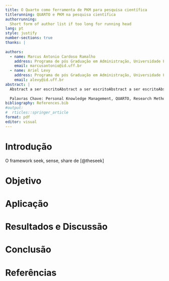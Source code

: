 ```yaml
---
title: O Quarto como ferramenta de PKM para pesquisa científica
titlerunning: QUARTO e PKM na pesquisa científica
authorrunning:
  Short form of author list if too long for running head
lang: pt
style: justify
number-sections: true
thanks: |
  
authors:
  - name: Marcus Antonio Cardoso Ramalho
    address: Programa de pós Graduação em Administração, Universidade Federal Fluminense
    email: marcusantonio@id.uff.br
  - name: Ariel Levy
    address: Programa de pós Graduação em Administração, Universidade Federal Fluminense
    email: alevy@id.uff.br
abstract: |
  Abstract a ser escritoAbstract a ser escritoAbstract a ser escritoAbstract a ser escritoAbstract a ser escritoAbstract a ser escritoAbstract a ser escritoAbstract a ser escritoAbstract a ser escritoAbstract a ser escritoAbstract a ser escritoAbstract a ser escritoAbstract a ser escritoAbstract a ser escritoAbstract a ser escritoAbstract a ser escritoAbstract a ser escritoAbstract a ser escritoAbstract a ser escritoAbstract a ser escritoAbstract a ser escritoAbstract a ser escritoAbstract a ser escritoAbstract a ser escritoAbstract a ser escritoAbstract a ser escritoAbstract a ser escritoAbstract a ser 
  
  Palavras Chave: Personal Knowledge Management, QUARTO, Research Methods
bibliography: References.bib
#output:
#  rticles::springer_article
format: pdf
editor: visual
---
```


# Introdução

O framework seek, sense, share de [@theseek]

# Objetivo

# Aplicação

# Resultados e Discussão

# Conclusão

# Referências {#sec-referências}
